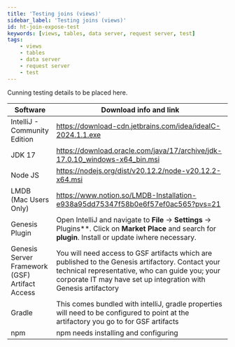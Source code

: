 ```yaml
---
title: 'Testing joins (views)'
sidebar_label: 'Testing joins (views)'
id: ht-join-expose-test
keywords: [views, tables, data server, request server, test]
tags:
    - views
    - tables
    - data server
    - request server
    - test
---
```






Cunning testing details to be placed here.

| Software | Download info and link |
| --- | --- |
| IntelliJ - Community Edition | https://download-cdn.jetbrains.com/idea/ideaIC-2024.1.1.exe | https://download.jetbrains.com/idea/ideaIC-2024.1.1.dmg?_ga=2.225006931.831021149.1715028846-1909765304.1715028846 | https://www.jetbrains.com/idea/download/other.html |
| JDK 17 | https://download.oracle.com/java/17/archive/jdk-17.0.10_windows-x64_bin.msi| https://www.oracle.com/java/technologies/javase/jdk17-archive-downloads.html |
| Node JS | https://nodejs.org/dist/v20.12.2/node-v20.12.2-x64.msi| https://nodejs.org/en/download |
| LMDB (Mac Users Only) | https://www.notion.so/LMDB-Installation-e938a95dd75347f58b0e6f57ef0ac565?pvs=21 |
| Genesis Plugin | Open IntelliJ and navigate to **File** → **Settings** → Plugins**. Click on **Market Place** and search for **plugin**. Install or update iwhere necessary. |
| Genesis Server Framework (GSF) Artifact Access | You will need access to GSF artifacts which are published to the Genesis artifactory. Contact your technical representative, who can guide you; your corporate IT may have set up integration with Genesis artifactory |
| Gradle | This comes bundled with intelliJ, gradle properties will need to be configured to point at the artifactory you go to for GSF artifacts |
| npm | npm needs installing and configuring |
